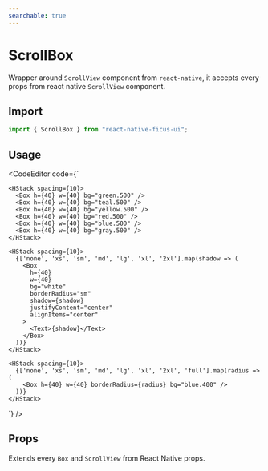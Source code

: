 ```yaml
---
searchable: true
---
```



# ScrollBox

Wrapper around `ScrollView` component from `react-native`, it accepts every props from react native `ScrollView` component.

## Import

```js
import { ScrollBox } from "react-native-ficus-ui";
```

## Usage

<CodeEditor code={`<ScrollBox h={100}>
  <VStack spacing="md">

    <HStack spacing={10}>
      <Box h={40} w={40} bg="green.500" />
      <Box h={40} w={40} bg="teal.500" />
      <Box h={40} w={40} bg="yellow.500" />
      <Box h={40} w={40} bg="red.500" />
      <Box h={40} w={40} bg="blue.500" />
      <Box h={40} w={40} bg="gray.500" />
    </HStack>

    <HStack spacing={10}>
      {['none', 'xs', 'sm', 'md', 'lg', 'xl', '2xl'].map(shadow => (
        <Box
          h={40}
          w={40}
          bg="white"
          borderRadius="sm"
          shadow={shadow}
          justifyContent="center"
          alignItems="center"
        >
          <Text>{shadow}</Text>
        </Box>
      ))}
    </HStack>

    <HStack spacing={10}>
      {['none', 'xs', 'sm', 'md', 'lg', 'xl', '2xl', 'full'].map(radius => (
        <Box h={40} w={40} borderRadius={radius} bg="blue.400" />
      ))}
    </HStack>
  </VStack>
</ScrollBox>`} />

## Props

Extends every `Box` and `ScrollView` from React Native props.
